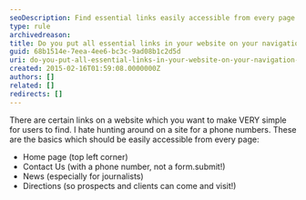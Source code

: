 ```yaml
---
seoDescription: Find essential links easily accessible from every page on your website, including home, contact us, news, and directions.
type: rule
archivedreason:
title: Do you put all essential links in your website on your navigation bar?
guid: 68b1514e-7eea-4ee6-bc3c-9ad08b1c2d5d
uri: do-you-put-all-essential-links-in-your-website-on-your-navigation-bar
created: 2015-02-16T01:59:08.0000000Z
authors: []
related: []
redirects: []
---
```


There are certain links on a website which you want to make VERY simple for users to find. I hate hunting around on a site for a phone numbers. These are the basics which should be easily accessible from every page:

- Home page (top left corner)
- Contact Us (with a phone number, not a form.submit!)
- News (especially for journalists)
- Directions (so prospects and clients can come and
  visit!)
